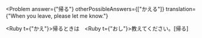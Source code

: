 
<Problem
  answer={"帰る"}
  otherPossibleAnswers={["かえる"]}
  translation={"When you leave, please let me know."}
>
  <Hide><Ruby t={"かえ"}>帰</Ruby>る</Hide>ときは　<Ruby t={"おし"}>教え</Ruby>てください。[帰る]
</Problem>